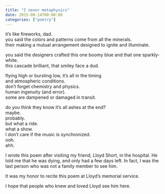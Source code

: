 ```yaml
---
title: "I never metaphysics"
date: 2015-08-14T00:00:00
categories: ["poetry"]
---
```


<p>
it's like fireworks, dad.</br>
you said the colors and patterns come from all the minerals.</br>
their making a mutual arrangement designed to ignite and illuminate.
</p>

<p>
you said the designers crafted this one boomy blue and that one sparkly-white.</br>
this cascade brilliant, that smiley face a dud.</br>
</p>

<p>
flying high or bursting low, it's all in the timing</br>
and atmospheric conditions.</br>
don't forget chemistry and physics.</br>
human ingenuity (and error).</br>
some are dampened or damaged in transit.
</p>

<p>
do you think they know it's all ashes at the end?</br>
maybe.</br>
probably.</br>
but what a ride.</br>
what a show.</br>
I don't care if the music is synchronized.</br>
ooh.</br>
ahh.
</p>

::: {.callout-note}

I wrote this poem after visiting my friend, Lloyd Short, in the hospital.
He told me that he was dying, and only had a few days left.
In fact, I was the last person who was not a family member to see him.

It was my honor to recite this poem at Lloyd's memorial service.

I hope that people who knew and loved Lloyd see him here.

:::
